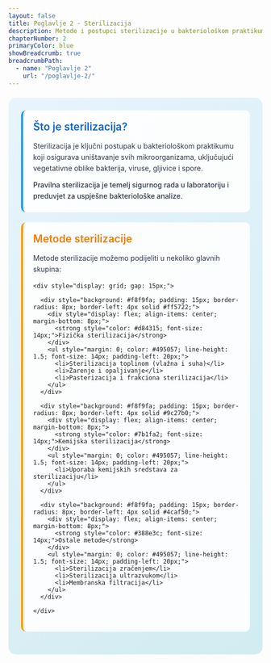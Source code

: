 ```yaml
---
layout: false
title: Poglavlje 2 - Sterilizacija
description: Metode i postupci sterilizacije u bakteriološkom praktikumu
chapterNumber: 2
primaryColor: blue
showBreadcrumb: true
breadcrumbPath:
  - name: "Poglavlje 2"
    url: "/poglavlje-2/"
---
```



<div style="background: linear-gradient(135deg, #e8f4fd 0%, #d1ecf1 100%); border-radius: 15px; padding: 25px; margin: 20px 0;">
  
  <div style="background: rgba(255,255,255,0.9); padding: 20px; border-radius: 10px; margin-bottom: 20px; border-left: 4px solid #2196f3;">
    <div style="display: flex; align-items: center; margin-bottom: 15px;">
      <h3 style="margin: 0; color: #1565c0; font-size: 1.3rem; font-weight: 600;">Što je sterilizacija?</h3>
    </div>
    <p style="margin: 0; color: #2d3748; line-height: 1.6;">
      Sterilizacija je ključni postupak u bakteriološkom praktikumu koji osigurava uništavanje svih mikroorganizama, uključujući vegetativne oblike bakterija, viruse, gljivice i spore.
    </p>
    <p style="margin: 10px 0 0 0; color: #2d3748; line-height: 1.6; font-weight: 500;">
      Pravilna sterilizacija je temelj sigurnog rada u laboratoriju i preduvjet za uspješne bakteriološke analize.
    </p>
  </div>

  <div style="background: rgba(255,255,255,0.9); padding: 20px; border-radius: 10px; margin-bottom: 20px; border-left: 4px solid #ff9800;">
    <div style="display: flex; align-items: center; margin-bottom: 15px;">
      <h3 style="margin: 0; color: #f57c00; font-size: 1.3rem; font-weight: 600;">Metode sterilizacije</h3>
    </div>
    <p style="margin: 0 0 15px 0; color: #2d3748; line-height: 1.6;">
      Metode sterilizacije možemo podijeliti u nekoliko glavnih skupina:
    </p>
    
    <div style="display: grid; gap: 15px;">
      
      <div style="background: #f8f9fa; padding: 15px; border-radius: 8px; border-left: 4px solid #ff5722;">
        <div style="display: flex; align-items: center; margin-bottom: 8px;">
          <strong style="color: #d84315; font-size: 14px;">Fizička sterilizacija</strong>
        </div>
        <ul style="margin: 0; color: #495057; line-height: 1.5; font-size: 14px; padding-left: 20px;">
          <li>Sterilizacija toplinom (vlažna i suha)</li>
          <li>Žarenje i opaljivanje</li>
          <li>Pasterizacija i frakciona sterilizacija</li>
        </ul>
      </div>
      
      <div style="background: #f8f9fa; padding: 15px; border-radius: 8px; border-left: 4px solid #9c27b0;">
        <div style="display: flex; align-items: center; margin-bottom: 8px;">
          <strong style="color: #7b1fa2; font-size: 14px;">Kemijska sterilizacija</strong>
        </div>
        <ul style="margin: 0; color: #495057; line-height: 1.5; font-size: 14px; padding-left: 20px;">
          <li>Uporaba kemijskih sredstava za sterilizaciju</li>
        </ul>
      </div>
      
      <div style="background: #f8f9fa; padding: 15px; border-radius: 8px; border-left: 4px solid #4caf50;">
        <div style="display: flex; align-items: center; margin-bottom: 8px;">
          <strong style="color: #388e3c; font-size: 14px;">Ostale metode</strong>
        </div>
        <ul style="margin: 0; color: #495057; line-height: 1.5; font-size: 14px; padding-left: 20px;">
          <li>Sterilizacija zračenjem</li>
          <li>Sterilizacija ultrazvukom</li>
          <li>Membranska filtracija</li>
        </ul>
      </div>
      
    </div>
  </div>

  

</div>